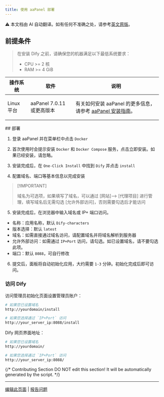 ```yaml
---
title: 使用 aaPanel 部署
---
```


<Note> ⚠️ 本文档由 AI 自动翻译。如有任何不准确之处，请参考[英文原版](/en/self-hosting/platform-guides/bt-panel)。</Note>


## 前提条件

> 在安装 Dify 之前，请确保您的机器满足以下最低系统要求：
>
> * CPU >= 2 核
> * RAM >= 4 GiB

<table>
  <thead>
    <tr>
      <th>操作系统</th>
      <th>软件</th>
      <th>说明</th>
    </tr>
  </thead>
  <tbody>
    <tr>
      <td>Linux 平台</td>
      <td>
        <p>aaPanel 7.0.11 或更高版本</p>
      </td>
      <td>有关如何安装 aaPanel 的更多信息，请参考 <a href="https://www.aapanel.com/new/download.html#install">aaPanel 安装指南</a>。</td>
    </tr>
  </tbody>
</table>
## 部署

1. 登录 aaPanel 并在菜单栏中点击 `Docker`

2. 首次使用时会提示安装 `Docker` 和 `Docker Compose` 服务，点击立即安装。如果已经安装，请忽略。
  
3. 安装完成后，在 `One-Click Install` 中找到 `Dify` 并点击 `install`

4. 配置域名、端口等基本信息以完成安装
> \[!IMPORTANT]
>
> 域名为可选项，如果填写了域名，可以通过 [网站]--> [代理项目] 进行管理，填写域名后无需勾选 [允许外部访问]，否则需要勾选后才能访问

5. 安装完成后，在浏览器中输入域名或 IP+ 端口访问。
- 名称：应用名称，默认 `Dify-characters`
- 版本选择：默认 `latest`
- 域名：如需直接通过域名访问，请配置域名并将域名解析到服务器
- 允许外部访问：如需通过 `IP+Port` 访问，请勾选。如已设置域名，请不要勾选此项。
- 端口：默认 `8088`，可自行修改

6. 提交后，面板将自动初始化应用，大约需要 `1-3` 分钟。初始化完成后即可访问。

### 访问 Dify

访问管理员初始化页面设置管理员账户：

```bash
# 如果您已设置域名
http://yourdomain/install

# 如果您选择通过 `IP+Port` 访问
http://your_server_ip:8088/install
```

Dify 网页界面地址：

```bash
# 如果您已设置域名
http://yourdomain/

# 如果您选择通过 `IP+Port` 访问
http://your_server_ip:8088/
```

{/*
Contributing Section
DO NOT edit this section!
It will be automatically generated by the script.
*/}

---

[编辑此页面](https://github.com/langgenius/dify-docs/edit/main/en/self-hosting/dify-community/bt-panel.mdx) | [报告问题](https://github.com/langgenius/dify-docs/issues/new?template=docs.yml)